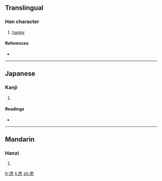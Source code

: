 ==Translingual==

===Han character===
{{Han char|rn=61|rad=心|as=07|sn=11|four=8033<sub>9</sub>|canj=人一木心 (OMDP)}}

# [[happy]]

====References====
* {{Han ref|kx=0386.290|dkj=10632|dj=0719.020|hdz=42301.060|uh=6086|ud=24710|bh=D553|bd=54611}}

----

==Japanese==

===Kanji===
{{ja-kanji|grade=|rs=心07}}

# {{defn|Japanese|sort=心07}}

====Readings====
* {{ja-readings|on=[[よ]] (yo), [[しょ]] (sho), [[そ]] (so)|kun=[[わすれる]] (wasureru)}}

----

==Mandarin==

===Hanzi===
{{cmn-hanzi|pin=[[yù]] ([[yu4]])|wg=yü<sup>4</sup>}}

# {{defn|Mandarin|sort=心07}}

[[fr:悆]]
[[li:悆]]
[[zh:悆]]